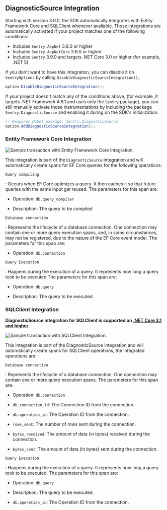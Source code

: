 ## DiagnosticSource Integration

Starting with version 3.9.0, the SDK automatically integrates with Entity Framework Core and SQLClient whenever available. Those integrations are automatically activated if your project matches one of the following conditions:

* Includes `Sentry.AspNet` 3.9.0 or higher
* Includes `Sentry.AspNetCore` 3.9.0 or higher
* Includes `Sentry` 3.9.0 and targets .NET Core 3.0 or higher (for example, .NET 5)

If you don't want to have this integration, you can disable it on `SentryOptions` by calling `DisableDiagnosticSourceIntegration();`

```csharp
option.DisableDiagnosticSourceIntegration();
```

If your project doesn't match any of the conditions above, (for example, it targets .NET Framework 4.6.1 and uses only the `Sentry` package), you can still manually activate those instrumentations by including the package `Sentry.DiagnosticSource` and enabling it during on the SDK's initialization.

```csharp
// Requires NuGet package: Sentry.DiagnosticSource
option.AddDiagnosticSourceIntegration();
```

### Entity Framework Core Integration

![Sample transaction  with Entity Framework Core Integration.](dotnet-ef-core-integration.png)

This integration is part of the `DiagnosticSource` integration and will automatically create spans for EF Core queries for the following operations:

`Query compiling`

: Occurs when EF Core optimizes a query. It then caches it so that future queries with the same input get reused.
The parameters for this span are:

* Operation: `db.query_compiler`

* Description: The query to be compiled


`Database connection`

: Represents the lifecycle of a database connection. One connection may contain one or more query execution spans, and, in some circumstances, may not be registered, due to the nature of the EF Core event model.
The parameters for this span are:

* Operation: `db.connection`

`Query Execution`

: Happens during the execution of a query. It represents how long a query took to be executed
The parameters for this span are:

* Operation: `db.query`

* Description: The query to be executed.

### SQLClient Integration

**DiagnosticSource integration for SQLClient is supported on [.NET Core 3.1 and higher](https://github.com/dotnet/SqlClient/issues/1529)**

![Sample transaction  with SQLClient Integration.](dotnet-sql-client-integration.png)

This integration is part of the DiagnosticSource integration and will automatically create spans for SQLClient operations, the integrated operations are:

`Database connection`

: Represents the lifecycle of a database connection. One connection may contain one or more query execution spans.
The parameters for this span are:

* Operation: `db.connection`

* `db.connection_id`: The Connection ID from the connection.

* `db.operation_id`: The Operation ID from the connection.

* `rows_sent`: The number of rows sent during the connection.

* `bytes_received`: The amount of data (in bytes) received during the connection.

* `bytes_sent`: The amount of data (in bytes) sent during the connection.

`Query Execution`

: Happens during the execution of a query. It represents how long a query took to be executed.
The parameters for this span are:

* Operation: `db.query`

* Description: The query to be executed.

* `db.operation_id`: The Operation ID from the connection.
